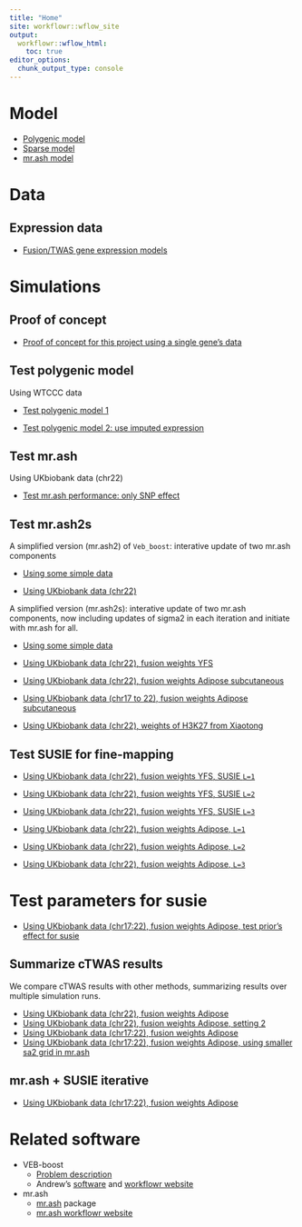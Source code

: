 ```yaml
---
title: "Home"
site: workflowr::wflow_site
output:
  workflowr::wflow_html:
    toc: true
editor_options:
  chunk_output_type: console
---
```


# Model
  * [Polygenic model](polygenic_model.html)
  * [Sparse model](sparse_model.html)
  * [mr.ash model](mrash_model.html)
  
# Data

## Expression data
  * [Fusion/TWAS gene expression models](fusion_expr.html)

# Simulations

## Proof of concept
  * [Proof of concept for this project using a single gene's data](simulation-singleG.html)

## Test polygenic model
Using WTCCC data

  * [Test polygenic model 1](simulation-WTCCC.html)
  
  * [Test polygenic model 2: use imputed expression](simulation-WTCCC2.html)

## Test mr.ash
Using UKbiobank data (chr22)

  * [Test mr.ash performance: only SNP effect](simulation-mr.ash-ukbchr22.html)

  
## Test mr.ash2s
A simplified version (mr.ash2) of `Veb_boost`: interative update of two mr.ash components

  * [Using some simple data](simulation_simpleveb-boost.html)
  
  * [Using UKbiobank data (chr22)](https://users.rcc.uchicago.edu/~simingz/simulation-simpleveb-boost-ukbchr22.html)
  
  
A simplified version (mr.ash2s): interative update of two mr.ash components, now including updates of sigma2 in each iteration and initiate with mr.ash for all.

  * [Using some simple data](simulation_simpleveb-boost2.html)
  
  * [Using UKbiobank data (chr22), fusion weights YFS ](https://users.rcc.uchicago.edu/~simingz/simulation-simpleveb-boost2-ukbchr22.html)
  
  * [Using UKbiobank data (chr22), fusion weights Adipose subcutaneous](https://users.rcc.uchicago.edu/~simingz/simulation-mr.ash2s-ukbchr22-gtex.adipose.html)
  
  * [Using UKbiobank data (chr17 to 22), fusion weights Adipose subcutaneous](https://users.rcc.uchicago.edu/~simingz/simulation-mr.ash2s-ukbchr17to22-gtex.adipose.html)
  
  * [Using UKbiobank data (chr22), weights of H3K27 from Xiaotong](https://users.rcc.uchicago.edu/~simingz/simulation-mr.ash2s-ukbchr22-H3K27.html)
  
## Test SUSIE for fine-mapping
  
  * [Using UKbiobank data (chr22), fusion weights YFS,  SUSIE `L=1`](simulation-susie-ukbchr22.html)
  * [Using UKbiobank data (chr22), fusion weights YFS, SUSIE `L=2`](simulation-susie-ukbchr22-L=2.html)
  * [Using UKbiobank data (chr22), fusion weights YFS,  SUSIE `L=3`](simulation-susie-ukbchr22-L=3.html)
  
  * [Using UKbiobank data (chr22), fusion weights Adipose, `L=1`](simulation-susie-ukbchr22-gtex.adipose.html)
  * [Using UKbiobank data (chr22), fusion weights Adipose, `L=2`](simulation-susie-ukbchr22-gtex.adipose-L=2.html)
  * [Using UKbiobank data (chr22), fusion weights Adipose, `L=3`](simulation-susie-ukbchr22-gtex.adipose-L=3.html)
  
# Test parameters for susie
 * [Using UKbiobank data (chr17:22), fusion weights Adipose, test prior's effect for susie](simulation-multi-ukbchr17to22-gtex.adipose_susieprior.html)

## Summarize cTWAS results
We compare cTWAS results with other methods, summarizing results over multiple simulation runs.

  * [Using UKbiobank data (chr22), fusion weights Adipose](simulation-multi-ukbchr22-gtex.adipose.html)
  * [Using UKbiobank data (chr22), fusion weights Adipose, setting 2](simulation-multi-ukbchr22-gtex.adipose2.html)
  * [Using UKbiobank data (chr17:22), fusion weights Adipose](simulation-multi-ukbchr17to22-gtex.adipose.html) 
  * [Using UKbiobank data (chr17:22), fusion weights Adipose, using smaller sa2 grid in mr.ash](simulation-multi-ukbchr17to22-gtex.adipose_sa2_v2.html) 
 
## mr.ash + SUSIE iterative
*  [Using UKbiobank data (chr17:22), fusion weights Adipose](simulation-susieI-ukbchr17to22-gtex.adipose.html) 


# Related software
  * VEB-boost
    * [Problem description](VEB-boost-fitting.html)
    * Andrew's [software](https://github.com/stephenslab/VEB.Boost) and [workflowr website](https://andrewg3311.github.io/VEB-Boost-workflowR/VEB_Boost_Derivation.html)
    
  * mr.ash
    * [mr.ash](https://github.com/stephenslab/mr.ash.alpha) package
    * [mr.ash workflowr website](https://stephenslab.github.io/mr-ash-workflow/)

